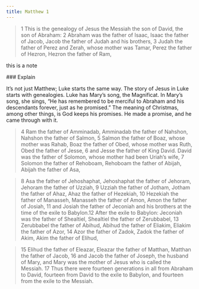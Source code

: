 ```yaml
---
title: Matthew 1
---
```


> 1 This is the genealogy of Jesus the Messiah the son of David, the son of Abraham: 2 Abraham was the father of Isaac, Isaac the father of Jacob, Jacob the father of Judah and his brothers, 3 Judah the father of Perez and Zerah, whose mother was Tamar, Perez the father of Hezron, Hezron the father of Ram,

﻿this is a note

<Admonition type="note" title="1:1 genealogy">
  ### Explain﻿

  It’s not just Matthew; Luke starts the same way. The story of Jesus in Luke starts with genealogies. Luke has Mary’s song, the Magnificat. In Mary’s song, she sings, “He has remembered to be merciful to Abraham and his descendants forever, just as he promised.” The meaning of Christmas, among other things, is God keeps his promises. He made a promise, and he came through with it.
</Admonition>

<Tabs>
  <TabItem label="1:1 the son of david" value="11_the_son_of_david" />

  <TabItem label="1:1 genealogy " value="11_genealogy" />

  <TabItem label="1:1 the son of Abraham" value="11_the_son_of_abraham" />

  <TabItem label="1:2 another one" value="12_another_one" children="It’s not just Matthew; Luke starts the same way. The story of Jesus in Luke starts with genealogies. Luke has Mary’s song, the Magnificat. In Mary’s song, she sings, “He has remembered to be merciful to Abraham and his descendants forever, just as he promised.” The meaning of Christmas, among other things, is God keeps his promises. He made a promise, and he came through with it." />
</Tabs>

> 4 Ram the father of Amminadab, Amminadab the father of Nahshon, Nahshon the father of Salmon, 5 Salmon the father of Boaz, whose mother was Rahab, Boaz the father of Obed, whose mother was Ruth, Obed the father of Jesse, 6 and Jesse the father of King David. David was the father of Solomon, whose mother had been Uriah’s wife, 7 Solomon the father of Rehoboam, Rehoboam the father of Abijah, Abijah the father of Asa,

> 8 Asa the father of Jehoshaphat, Jehoshaphat the father of Jehoram, Jehoram the father of Uzziah, 9 Uzziah the father of Jotham, Jotham the father of Ahaz, Ahaz the father of Hezekiah, 10 Hezekiah the father of Manasseh, Manasseh the father of Amon, Amon the father of Josiah, 11 and Josiah the father of Jeconiah and his brothers at the time of the exile to Babylon.12 After the exile to Babylon: Jeconiah was the father of Shealtiel, Shealtiel the father of Zerubbabel, 13 Zerubbabel the father of Abihud, Abihud the father of Eliakim, Eliakim the father of Azor, 14 Azor the father of Zadok, Zadok the father of Akim, Akim the father of Elihud,

> 15 Elihud the father of Eleazar, Eleazar the father of Matthan, Matthan the father of Jacob, 16 and Jacob the father of Joseph, the husband of Mary, and Mary was the mother of Jesus who is called the Messiah. 17 Thus there were fourteen generations in all from Abraham to David, fourteen from David to the exile to Babylon, and fourteen from the exile to the Messiah.
